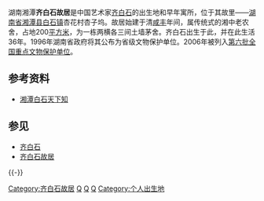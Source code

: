 {{文物保护单位
| 级别 = 全国
| 名称 = 齐白石故居
| 编号 = 6-1006
| 分类 = 近现代重要史迹
| 时代 = 清
| 所在 = [[湖南省|湖南省]][[湘潭县|湘潭县]]
| 登录 = 1996年
| Cat = 湖南全国重点文物保护单位
}}

湖南湘潭'''齐白石故居'''是中国艺术家[[齐白石|齐白石]]的出生地和早年寓所，位于其故里——[[湖南省|湖南省]][[湘潭县|湘潭县]][[白石镇_(湘潭县)|白石镇]]杏花村杏子坞。故居始建于清[[咸丰_(年号)|咸丰]]年间，属传统式的湘中老农舍，占地200[[平方米|平方米]]，为一栋两横各三间土墙茅舍。齐白石出生于此，并在此生活36年。1996年湖南省政府将其公布为省级文物保护单位。2006年被列入[[第六批全国重点文物保护单位|第六批全国重点文物保护单位]]。

==参考资料==
{{reflist}}
*[https://web.archive.org/web/20051125122252/http://www.hn.xinhuanet.com/btfx/2003-08/20/content_839849.htm 湘潭白石天下知]

==参见==
*[[齐白石|齐白石]]
*[[齐白石故居|齐白石故居]]

{{-}}
{{湖南全国重点文物保护单位}}

[[Category:齐白石故居|Category:齐白石故居]]
[[Category:湘潭文物保护单位|Q]]
[[Category:湘潭名人故居|Q]]
[[Category:湘潭县|Q]]
[[Category:个人出生地|Category:个人出生地]]